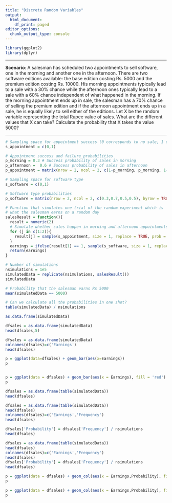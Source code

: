 ```yaml
---
title: "Discrete Random Variables"
output:
  html_document:
    df_print: paged
editor_options:
  chunk_output_type: console
---
```


```r
library(ggplot2)
library(dplyr)
```

---

**Scenario**: A salesman has scheduled two appointments to sell software, one in the morning and another one in the afternoon. There are two software editions available: the base edition costing Rs. 5000 and the premium edition costing Rs. 10000. His morning appointments typically lead to a sale with a 30% chance while the afternoon ones typically lead to a sale with a 60% chance independent of what happened in the morning. If the morning appointment ends up in sale, the salesman has a 70% chance of selling the premium edition and if the afternoon appointment ends up in a sale, he is equally likely to sell either of the editions. Let X be the random variable representing the total Rupee value of sales. What are the different values that X can take? Calculate the probability that X takes the value 5000?

---


```r
# Sampling space for appointment success (0 corresponds to no sale, 1 corresponds to a sale)
s_appointment = c(0,1)

# Appointment success and failure probabilities
p_morning = 0.3 # Success probability of sales in morning
p_afternoon =  0.6 # Success probability of sales in afternoon
p_appointment = matrix(nrow = 2, ncol = 2, c(1-p_morning, p_morning, 1-p_afternoon, p_afternoon), byrow = TRUE)

# Sampling space for software type
s_software = c(0,1)

# Software type probabilities
p_software = matrix(nrow = 2, ncol = 2, c(0.3,0.7,0.5,0.5), byrow = TRUE)

# Function that simulates one trial of the random experiment which is
# what the salesman earns on a random day
salesResult = function(){
  result = numeric(2)
  # Simulate whether sales happen in morning and afternoon appointments
  for (j in c(1:2)){
    result[j] = sample(s_appointment, size = 1, replace = TRUE, prob = p_appointment[j, ])
  }
  earnings = ifelse(result[1] == 1, sample(s_software, size = 1, replace = TRUE, prob = p_software[1, ]), 0) + ifelse(result[2] == 1, sample(s_software,size=1, replace = TRUE, prob = p_software[2, ]), 0)
  return(earnings)
}
```


```r
# Number of simulations
nsimulations = 1e5
simulatedData = replicate(nsimulations, salesResult())
simulatedData
```


```r
# Probability that the salesman earns Rs 5000
mean(simulatedData == 5000)

# Can we calculate all the probabilities in one shot?
table(simulatedData) / nsimulations

```

```r
as.data.frame(simulatedData)
```

```r
dfsales = as.data.frame(simulatedData)
head(dfsales,5)
```

```r
dfsales = as.data.frame(simulatedData)
colnames(dfsales)=c('Earnings')
head(dfsales)
```

```r
p = ggplot(data=dfsales) + geom_bar(aes(x=Earnings))
p
```

```r

```

```r
p = ggplot(data = dfsales) + geom_bar(aes(x = Earnings), fill = 'red')
p
```

```r
dfsales = as.data.frame(table(simulatedData))
head(dfsales)
```

```r
dfsales = as.data.frame(table(simulatedData))
head(dfsales)
colnames(dfsales)=c('Earnings','Frequency')
head(dfsales)
```

```r
dfsales['Probability'] = dfsales['Frequency'] / nsimulations
head(dfsales)
```

```r
dfsales = as.data.frame(table(simulatedData))
head(dfsales)
colnames(dfsales)=c('Earnings','Frequency')
head(dfsales)
dfsales['Probability'] = dfsales['Frequency'] / nsimulations
head(dfsales)

```


```r
p = ggplot(data = dfsales) + geom_col(aes(x = Earnings,Probability), fill = 'blue')
p
```

```r
p = ggplot(data = dfsales) + geom_col(aes(x = Earnings,Probability), fill = 'green', width = 0.5)
p
```




